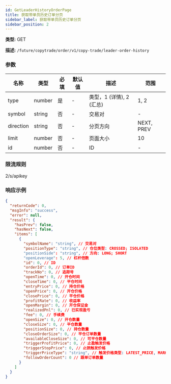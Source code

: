 ```yaml
---
id: GetLeaderHistoryOrderPage
title: 获取带单员历史订单分页
sidebar_label: 获取带单员历史订单分页
sidebar_position: 2
---
```


**类型:** GET

**描述:** `/future/copytrade/order/v1/copy-trade/leader-order-history`

### 参数

| 名称 | 类型 | 必填 | 默认值 | 描述 | 范围 |
| --- | --- | --- | --- | --- | --- |
| type | number | 是 | - | 类型，1 (详情), 2 (汇总) | 1, 2 |
| symbol | string | 否 | - | 交易对 | - |
| direction | string | 否 | - | 分页方向 | NEXT, PREV |
| limit | number | 否 | - | 页面大小 | 10 |
| id | number | 否 | - | ID | - |

### 限流规则

2/s/apikey

### 响应示例

```json
{
  "returnCode": 0,
  "msgInfo": "success",
  "error": null,
  "result": {
    "hasPrev": false,
    "hasNext": false,
    "items": [
      {
        "symbolName": "string", // 交易对
        "positionType": "string", // 仓位类型: CROSSED; ISOLATED
        "positionSide": "string", // 方向: LONG; SHORT
        "openLeverage": 5, // 杠杆倍数
        "id": 0, // ID
        "orderId": 0, // 订单ID
        "trackNo": 0, // 追踪号
        "openTime": 0, // 开仓时间
        "closeTime": 0, // 平仓时间
        "entryPrice": 0, // 持仓价格
        "openPrice": 0, // 开仓价格
        "closePrice": 0, // 平仓价格
        "profitRate": 0, // 收益率
        "openMargin": 0, // 开仓保证金
        "realizedPnl": 0, // 已实现盈亏
        "fee": 0, // 手续费
        "openSize": 0, // 开仓数量
        "closeSize": 0, // 平仓数量
        "positionSize": 0, // 持仓数量
        "closeOrderSize": 0, // 平仓订单数量
        "availableCloseSize": 0, // 可平仓数量
        "triggerProfitPrice": 0, // 止盈触发价格
        "triggerStopPrice": 0, // 止损触发价格
        "triggerPriceType": "string", // 触发价格类型: LATEST_PRICE, MARK_PRICE
        "followOrderCount": 0 // 跟单订单数量
      }
    ]
  }
}
```